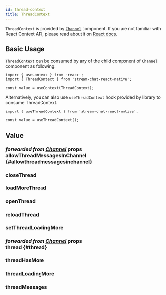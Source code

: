 ```yaml
---
id: thread-context
title: ThreadContext
---
```




`ThreadContext` is provided by [`Channel`](../core-components/channel.mdx) component. If you are not familiar with React Context API, please read about it on [React docs](https://reactjs.org/docs/context.html).

## Basic Usage

`ThreadContext` can be consumed by any of the child  component of `Channel` component as following:

```tsx
import { useContext } from 'react';
import { ThreadContext } from 'stream-chat-react-native';

const value = useContext(ThreadContext);
```

Alternatively, you can also use `useThreadContext` hook provided by library to consume ThreadContext.

```tsx
import { useThreadContext } from 'stream-chat-react-native';

const value = useThreadContext();
```

## Value

### <div class="label description">_forwarded from [Channel](../core-components/channel.mdx#allowthreadmessagesinchannel)_ props</div> allowThreadMessagesInChannel {#allowthreadmessagesinchannel}

<AllowThreadMessagesInChannel />

### closeThread

<CloseThread />

### loadMoreThread

<LoadMoreThread />

### openThread

<OpenThread />

### reloadThread

<ReloadThread />

### setThreadLoadingMore

<SetThreadLoadingMore />

### <div class="label description">_forwarded from [Channel](../core-components/channel.mdx#thread)_ props</div> thread {#thread}

<Thread />

### threadHasMore

<ThreadHasMore />

### threadLoadingMore

<ThreadLoadingMore />

### threadMessages

<ThreadMessages />

